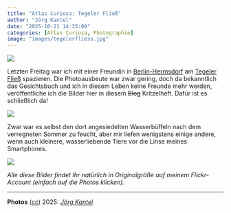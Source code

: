 ```yaml
---
title: "Atlas Curiosa: Tegeler Fließ"
author: "Jörg Kantel"
date: "2025-10-21 14:35:00"
categories: [Atlas Curiosa, Photographie]
image: "images/tegelerfliess.jpg"
---
```


[![](images/tegelerfliess-b.jpg)](https://www.flickr.com/photos/schockwellenreiter/54862765829/)

Letzten Freitag war ich mit einer Freundin in [Berlin-Hermsdorf](https://de.wikipedia.org/wiki/Berlin-Hermsdorf) am [Tegeler Fließ](https://de.wikipedia.org/wiki/Tegeler_Flie%C3%9F) spazieren. Die Photoausbeute war zwar gering, doch da bekanntlich das Gesichtsbuch und ich in diesem Leben keine Freunde mehr werden, veröffentliche ich die Bilder hier in diesem ~~Blog~~ Kritzelheft. Dafür ist es schließlich da!

[![](images/tegelerfliess01-b.jpg)](https://www.flickr.com/photos/schockwellenreiter/54862757293/)

Zwar war es selbst den dort angesiedelten Wasserbüffeln nach dem verregneten Sommer zu feucht, aber mir liefen wenigstens einige andere, wenn auch kleinere, wasserliebende Tiere vor die Linse meines Smartphones.

[![](images/tegelerfliess02-b.jpg)](https://www.flickr.com/photos/schockwellenreiter/54862508306/)

*Alle diese Bilder findet Ihr natürlich in Originalgröße auf meinem Flickr-Account (einfach auf die Photos klicken).*


---

**Photos** ([cc](https://creativecommons.org/licenses/by-sa/4.0/deed.de)) 2025: *[Jörg Kantel](http://cognitiones.kantel-chaos-team.de/cv.html)*